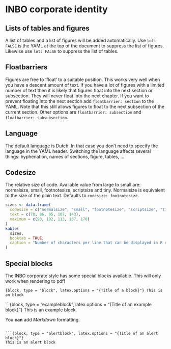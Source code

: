 # INBO corporate identity

## Lists of tables and figures

A list of tables and a list of figures will be added automatically. Use `lof: FALSE` is the YAML at the top of the document to suppress the list of figures. Likewise use `lot: FALSE` to suppress the list of tables.

## Floatbarriers

Figures are free to 'float' to a suitable position. This works very well when you have a descent amount of text. If you have a lot of figures with a limited number of text then it is likely that figures float into the next section or subsection. They will never float into the next chapter. If you want to prevent floating into the next section add `floatbarrier: section` to the YAML. Note that this still allows figures to float to the next subsection of the current section. Other options are `floatbarrier: subsection` and `floatbarrier: subsubsection`.

## Language

The default language is Dutch. In that case you don't need to specify the language in the YAML header. Switching the language affects several things: hyphenation, names of sections, figure, tables, ...

## Codesize

The relative size of code. Available value from large to small are: normalsize, small, footnotesize, scriptsize and tiny. Normalsize is equivalent to the size of the plain text. Defaults to `codesize: footnotesize`.

```r
sizes <- data.frame(
  codesize = c("normalsize", "small", "footnotesize", "scriptsize", "tiny"),
  text = c(78, 86, 95, 107, 143),
  maximum = c(93, 102, 113, 137, 170)
)
kable(
  sizes, 
  booktab = TRUE,
  caption = "Number of characters per line that can be displayed in R code chunks for the different codesizes."
)
```

## Special blocks

The INBO corporate style has some special blocks available. This will only work when rendering to pdf!

```{block, type = "block", latex.options = "{Title of a block}"}
This is an block
```

```{block, type = "exampleblock", latex.options = "{Title of an example block}"}
This is an example block.

You **can** add _Markdown_ formatting.
```

```{block, type = "alertblock", latex.options = "{Title of an alert block}"}
This is an alert block
```
